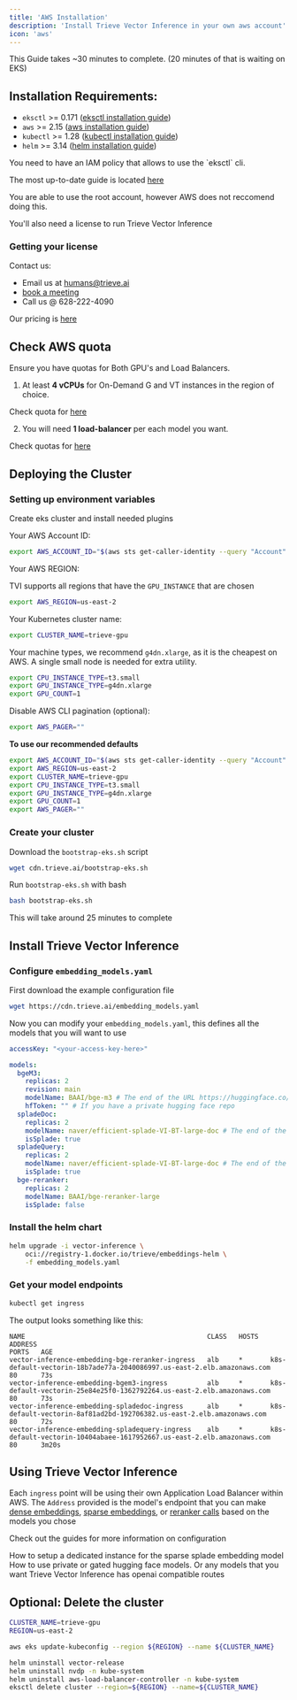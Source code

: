 ```yaml
---
title: 'AWS Installation'
description: 'Install Trieve Vector Inference in your own aws account'
icon: 'aws'
---
```


<Note>This Guide takes ~30 minutes to complete. (20 minutes of that is waiting on EKS) </Note>

## Installation Requirements:

- `eksctl` >= 0.171 ([eksctl installation guide](https://eksctl.io/installation))
- `aws` >= 2.15 ([aws installation guide](https://docs.aws.amazon.com/cli/latest/userguide/getting-started-install.html))
- `kubectl` >= 1.28 ([kubectl installation guide](https://kubernetes.io/docs/tasks/tools/#kubectl))
- `helm` >= 3.14 ([helm installation guide](https://helm.sh/docs/intro/install/#helm))

<Accordion title="IAM Policy Minimum Requirements">
  You need to have an IAM policy that allows to use the `eksctl` cli.

  The most up-to-date guide is located [here](https://eksctl.io/usage/minimum-iam-policies)

  You are able to use the root account, however AWS does not reccomend doing this.
</Accordion>

You'll also need a license to run Trieve Vector Inference

### Getting your license

Contact us:
- Email us at humans@trieve.ai
- [book a meeting](https://cal.com/nick.k/meet)
- Call us @ 628-222-4090

Our pricing is [here](/vector-inference/pricing)

## Check AWS quota

<Warning>
    Ensure you have quotas for Both GPU's and Load Balancers.
</Warning>

1) At least **4 vCPUs** for On-Demand G and VT instances in the region of choice.

Check quota for [here](https://us-west-1.console.aws.amazon.com/servicequotas/home/services/ec2/quotas/L-3819A6DF)

2) You will need **1 load-balancer** per each model you want.

Check quotas for [here](https://us-west-1.console.aws.amazon.com/servicequotas/home/services/ec2/quotas/L-3819A6DF)

## Deploying the Cluster

### Setting up environment variables 

Create eks cluster and install needed plugins

Your AWS Account ID:
```sh
export AWS_ACCOUNT_ID="$(aws sts get-caller-identity --query "Account" --output text)"
```

Your AWS REGION:

<Note> TVI supports all regions that have the `GPU_INSTANCE` that are chosen </Note>

```sh
export AWS_REGION=us-east-2
```

Your Kubernetes cluster name:

```sh
export CLUSTER_NAME=trieve-gpu
```

Your machine types, we recommend `g4dn.xlarge`, as it is the cheapest on AWS. A single small node is needed for extra utility.

```sh
export CPU_INSTANCE_TYPE=t3.small
export GPU_INSTANCE_TYPE=g4dn.xlarge
export GPU_COUNT=1
```

Disable AWS CLI pagination (optional):

```sh
export AWS_PAGER=""
```

**To use our recommended defaults**

```sh
export AWS_ACCOUNT_ID="$(aws sts get-caller-identity --query "Account" --output text)"
export AWS_REGION=us-east-2
export CLUSTER_NAME=trieve-gpu
export CPU_INSTANCE_TYPE=t3.small
export GPU_INSTANCE_TYPE=g4dn.xlarge
export GPU_COUNT=1
export AWS_PAGER=""
```

### Create your cluster

Download the `bootstrap-eks.sh` script
```sh
wget cdn.trieve.ai/bootstrap-eks.sh
```

Run `bootstrap-eks.sh` with bash

```sh
bash bootstrap-eks.sh
```

This will take around 25 minutes to complete

## Install Trieve Vector Inference

### Configure `embedding_models.yaml`

First download the example configuration file

```sh
wget https://cdn.trieve.ai/embedding_models.yaml
```

Now you can modify your `embedding_models.yaml`, this defines all the models that you will want to use

```yaml embedding_models.yaml
accessKey: "<your-access-key-here>"

models:
  bgeM3:
    replicas: 2
    revision: main
    modelName: BAAI/bge-m3 # The end of the URL https://huggingface.co/BAAI/bge-m3
    hfToken: "" # If you have a private hugging face repo
  spladeDoc:
    replicas: 2
    modelName: naver/efficient-splade-VI-BT-large-doc # The end of the URL https://huggingface.co/naver/efficient-splade-VI-BT-large-doc
    isSplade: true
  spladeQuery:
    replicas: 2
    modelName: naver/efficient-splade-VI-BT-large-doc # The end of the URL https://huggingface.co/naver/efficient-splade-VI-BT-large-doc
    isSplade: true
  bge-reranker:
    replicas: 2
    modelName: BAAI/bge-reranker-large
    isSplade: false
```

### Install the helm chart

```sh
helm upgrade -i vector-inference \
    oci://registry-1.docker.io/trieve/embeddings-helm \
    -f embedding_models.yaml
```

### Get your model endpoints

```sh
kubectl get ingress
```

The output looks something like this:

```
NAME                                              CLASS   HOSTS   ADDRESS                                                                  PORTS   AGE
vector-inference-embedding-bge-reranker-ingress   alb     *       k8s-default-vectorin-18b7ade77a-2040086997.us-east-2.elb.amazonaws.com   80      73s
vector-inference-embedding-bgem3-ingress          alb     *       k8s-default-vectorin-25e84e25f0-1362792264.us-east-2.elb.amazonaws.com   80      73s
vector-inference-embedding-spladedoc-ingress      alb     *       k8s-default-vectorin-8af81ad2bd-192706382.us-east-2.elb.amazonaws.com    80      72s
vector-inference-embedding-spladequery-ingress    alb     *       k8s-default-vectorin-10404abaee-1617952667.us-east-2.elb.amazonaws.com   80      3m20s
```

## Using Trieve Vector Inference

Each `ingress` point will be using their own Application Load Balancer within AWS. The `Address` provided is the model's endpoint that you can make [dense embeddings](/vector-inference/embed), [sparse embeddings](/vector-inference/embed_sparse), or [reranker calls](/vector-inference/reranker) based on the models you chose

Check out the guides for more information on configuration

<CardGroup cols={3}>
  <Card icon="magnifying-glass" title="Using Splade Models" href="/vector-inference/splade">
	How to setup a dedicated instance for the sparse splade embedding model
  </Card>
  <Card icon="brackets-curly" title="Using Custom Models" href="/vector-inference/dense">
	How to use private or gated hugging face models. Or any models that you want
  </Card>
  <Card icon="microchip-ai" title="OpenAI compatibility" href="/vector-inference/openai">
	Trieve Vector Inference has openai compatible routes
  </Card>
</CardGroup>

## Optional: Delete the cluster

```sh
CLUSTER_NAME=trieve-gpu
REGION=us-east-2

aws eks update-kubeconfig --region ${REGION} --name ${CLUSTER_NAME}

helm uninstall vector-release
helm uninstall nvdp -n kube-system
helm uninstall aws-load-balancer-controller -n kube-system
eksctl delete cluster --region=${REGION} --name=${CLUSTER_NAME}
```
